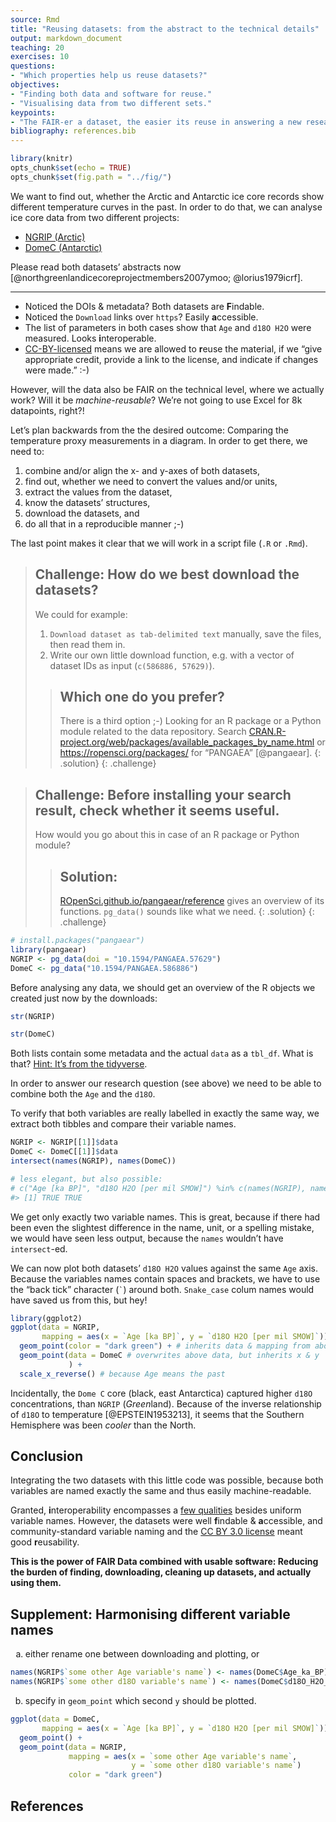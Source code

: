 ```yaml
---
source: Rmd
title: "Reusing datasets: from the abstract to the technical details"
output: markdown_document
teaching: 20
exercises: 10
questions:
- "Which properties help us reuse datasets?"
objectives:
- "Finding both data and software for reuse."
- "Visualising data from two different sets."
keypoints:
- "The FAIR-er a dataset, the easier its reuse in answering a new research question."
bibliography: references.bib
---
```


```r
library(knitr)
opts_chunk$set(echo = TRUE)
opts_chunk$set(fig.path = "../fig/")
```

We want to find out, whether the Arctic and Antarctic ice core records show
different temperature curves in the past. In order to do that, we can analyse ice core
data from two different projects:

- [NGRIP (Arctic)](https://doi.pangaea.de/10.1594/PANGAEA.586886)
- [DomeC (Antarctic)](https://doi.pangaea.de/10.1594/PANGAEA.57629)

Please read both datasets' abstracts now [@northgreenlandicecoreprojectmembers2007ymoo; @lorius1979icrf].

---

- Noticed the DOIs & metadata? Both datasets are **F**indable.
- Noticed the `Download` links over `https`? Easily **a**ccessible.
- The list of parameters in both cases show that `Age` and `d18O H2O` were 
  measured. Looks **i**nteroperable.
- [CC-BY-licensed](https://creativecommons.org/licenses/by/3.0/) means we are
  allowed to **r**euse the material, if we "give appropriate credit, provide a 
  link to the license, and indicate if changes were made." :-) 

However, will the data also be FAIR on the technical level, where we actually work?
Will it be _machine-reusable_? We're not going to use Excel for 8k datapoints, right?!

Let's plan backwards from the the desired outcome: Comparing the temperature proxy
measurements in a diagram. In order to get there, we need to:

1. combine and/or align the x- and y-axes of both datasets,
1. find out, whether we need to convert the values and/or units,
1. extract the values from the dataset,
1. know the datasets' structures,
1. download the datasets, and
1. do all that in a reproducible manner ;-)

The last point makes it clear that we will work in a script file (`.R` or `.Rmd`).

> ## Challenge: How do we best download the datasets?
>
> We could for example:
>
> 1. `Download dataset as tab-delimited text` manually, save the files, then read them in.
> 1. Write our own little download function, e.g. with a vector of dataset IDs as input (`c(586886, 57629)`).
>
> > ## Which one do you prefer?
> >
> > There is a third option ;-) Looking for an R package or a Python module
> > related to the data repository. Search
> > [CRAN.R-project.org/web/packages/available_packages_by_name.html
> > ](https://cran.r-project.org/web/packages/available_packages_by_name.html)
> >  or [https://ropensci.org/packages/](ROpenSci.org/packages) for
> > "PANGAEA" [@pangaear].
> {: .solution}
{: .challenge}


> ## Challenge: Before installing your search result, check whether it seems useful.
>
> How would you go about this in case of an R package or Python module?
>
> > ## Solution:
> >
> > [ROpenSci.github.io/pangaear/reference](https://ropensci.github.io/pangaear/reference/index.html)
> > gives an overview of its functions. `pg_data()` sounds like what we need.
> {: .solution}
{: .challenge}


```r
# install.packages("pangaear")
library(pangaear)
NGRIP <- pg_data(doi = "10.1594/PANGAEA.57629")
DomeC <- pg_data("10.1594/PANGAEA.586886")
```

Before analysing any data, we should get an overview of the R objects we created just now by the downloads:

```r
str(NGRIP)
```

```r
str(DomeC)
```

Both lists contain some metadata and the actual `data` as a `tbl_df`. What is that? [Hint: It's from the tidyverse](https://tibble.tidyverse.org/).

In order to answer our research question (see above) we need to be able to combine
both the `Age` and the `d18O`.

To verify that both variables are really labelled in exactly the same way, we extract both tibbles and compare their variable names.

```r
NGRIP <- NGRIP[[1]]$data
DomeC <- DomeC[[1]]$data
intersect(names(NGRIP), names(DomeC))

# less elegant, but also possible:
# c("Age [ka BP]", "d18O H2O [per mil SMOW]") %in% c(names(NGRIP), names(DomeC))
#> [1] TRUE TRUE
```

We get only exactly two variable names. This is great, because if there had been even the slightest difference in the name, unit, or a spelling mistake, we would have seen less output, because the `names` wouldn't have `intersect`-ed.

We can now plot both datasets' `d18O H2O` values against the same `Age` axis. Because the variables names contain spaces and brackets, we have to use the "back tick" character (`` ` ``) around both. `Snake_case` colum names would have saved us from this, but hey!

```r
library(ggplot2)
ggplot(data = NGRIP,
       mapping = aes(x = `Age [ka BP]`, y = `d18O H2O [per mil SMOW]`)) +
  geom_point(color = "dark green") + # inherits data & mapping from above
  geom_point(data = DomeC # overwrites above data, but inherits x & y
             ) +
  scale_x_reverse() # because Age means the past
```

Incidentally, the `Dome C` core (black, east Antarctica) captured higher `d18O`
concentrations, than `NGRIP` (*Green*land). Because of the inverse relationship
of `d18O` to temperature [@EPSTEIN1953213], it seems that the Southern Hemisphere
was been _cooler_ than the North.


## Conclusion

Integrating the two datasets with this little code was possible, because both variables are named exactly the same and thus easily machine-readable.

Granted, **i**nteroperability encompasses a [few qualities](https://blogs.tib.eu/wp/tib/2017/09/12/the-fair-data-principles-for-research-data/#i) besides uniform variable names. However, the datasets were well **f**indable & **a**ccessible, and community-standard variable naming and the [CC BY 3.0 license](https://creativecommons.org/licenses/by/3.0/) meant good **r**eusability.

**This is the power of FAIR Data combined with usable software: Reducing the burden of finding, downloading, cleaning up datasets, and actually using them.**


## Supplement: Harmonising different variable names

a) either rename one between downloading and plotting, or

```r
names(NGRIP$`some other Age variable's name`) <- names(DomeC$Age_ka_BP)
names(NGRIP$`some other d18O variable's name`) <- names(DomeC$d18O_H2O_per_mil_SMOW)
```

b) specify in `geom_point` which second `y` should be plotted.

```r
ggplot(data = DomeC,
       mapping = aes(x = `Age [ka BP]`, y = `d18O H2O [per mil SMOW]`)) +
  geom_point() +
  geom_point(data = NGRIP,
             mapping = aes(x = `some other Age variable's name`,
                           y = `some other d18O variable's name`)
             color = "dark green")
```


## References
